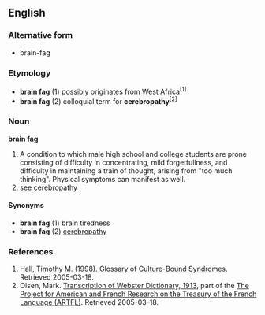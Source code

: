 ==English==
===Alternative form===
*brain-fag
===Etymology===
*'''brain fag''' (1) possibly originates from West Africa<sup>[1]</sup>
*'''brain fag''' (2) colloquial term for '''cerebropathy'''<sup>[2]</sup>
===Noun===
'''brain fag'''
# A condition to which male high school and college students are prone consisting of difficulty in concentrating, mild forgetfullness, and difficulty in maintaining a train of thought, arising from "too much thinking".  Physical symptoms can manifest as well.
# see [[cerebropathy]]
====Synonyms====
*'''brain fag''' (1) brain tiredness
*'''brain fag''' (2) [[cerebropathy]]

===References===
# Hall, Timothy M. (1998). [http://weber.ucsd.edu/~thall/cbs_glos.html Glossary of Culture-Bound Syndromes]. Retrieved 2005-03-18.
# Olsen, Mark.  [http://machaut.uchicago.edu/cgi-bin/WEBSTER.sh?WORD=Cerebropathy Transcription of Webster Dictionary, 1913], part of the [http://humanities.uchicago.edu/orgs/ARTFL/ The Project for American and French Research on the Treasury of the French Language (ARTFL)].  Retrieved 2005-03-18.